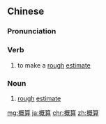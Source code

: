 {{also|槪算}}
==Chinese==
{{zh-forms}}

===Pronunciation===
{{zh-pron
|m=gàisuàn
|c=koi3 syun3
|mn=khài-sǹg
|cat=v,n
}}

===Verb===
{{zh-verb}}

# to make a [[rough]] [[estimate]]

===Noun===
{{zh-noun}}

# [[rough]] [[estimate]]

[[mg:概算]]
[[ja:概算]]
[[chr:概算]]
[[zh:概算]]